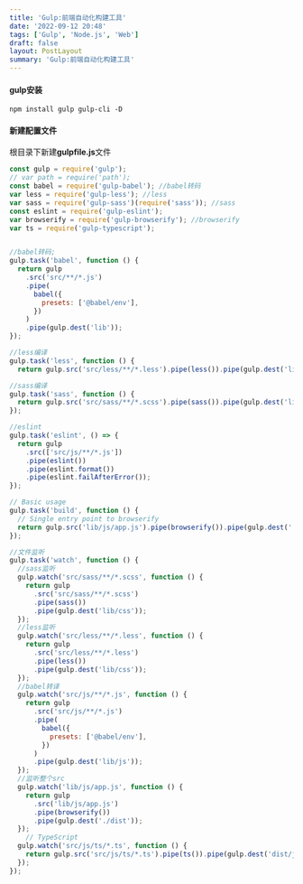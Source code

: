 ```yaml
---
title: 'Gulp:前端自动化构建工具'
date: '2022-09-12 20:48'
tags: ['Gulp', 'Node.js', 'Web']
draft: false
layout: PostLayout
summary: 'Gulp:前端自动化构建工具'
---
```


#### gulp安装
```JS
npm install gulp gulp-cli -D
```

#### 新建配置文件
根目录下新建**gulpfile.js**文件

```js
const gulp = require('gulp');
// var path = require('path');
const babel = require('gulp-babel'); //babel转码
var less = require('gulp-less'); //less
var sass = require('gulp-sass')(require('sass')); //sass
const eslint = require('gulp-eslint');
var browserify = require('gulp-browserify'); //browserify
var ts = require('gulp-typescript');


//babel转码;
gulp.task('babel', function () {
  return gulp
    .src('src/**/*.js')
    .pipe(
      babel({
        presets: ['@babel/env'],
      })
    )
    .pipe(gulp.dest('lib'));
});

//less编译
gulp.task('less', function () {
  return gulp.src('src/less/**/*.less').pipe(less()).pipe(gulp.dest('lib/css'));

//sass编译
gulp.task('sass', function () {
  return gulp.src('src/sass/**/*.scss').pipe(sass()).pipe(gulp.dest('lib/css'));
});

//eslint
gulp.task('eslint', () => {
  return gulp
    .src(['src/js/**/*.js'])
    .pipe(eslint())
    .pipe(eslint.format())
    .pipe(eslint.failAfterError());
});

// Basic usage
gulp.task('build', function () {
  // Single entry point to browserify
  return gulp.src('lib/js/app.js').pipe(browserify()).pipe(gulp.dest('./dist'));
});

//文件监听
gulp.task('watch', function () {
  //sass监听
  gulp.watch('src/sass/**/*.scss', function () {
    return gulp
      .src('src/sass/**/*.scss')
      .pipe(sass())
      .pipe(gulp.dest('lib/css'));
  });
  //less监听
  gulp.watch('src/less/**/*.less', function () {
    return gulp
      .src('src/less/**/*.less')
      .pipe(less())
      .pipe(gulp.dest('lib/css'));
  });
  //babel转译
  gulp.watch('src/js/**/*.js', function () {
    return gulp
      .src('src/js/**/*.js')
      .pipe(
        babel({
          presets: ['@babel/env'],
        })
      )
      .pipe(gulp.dest('lib/js'));
  });
  //监听整个src
  gulp.watch('lib/js/app.js', function () {
    return gulp
      .src('lib/js/app.js')
      .pipe(browserify())
      .pipe(gulp.dest('./dist'));
  });
    // TypeScript
  gulp.watch('src/js/ts/*.ts', function () {
    return gulp.src('src/js/ts/*.ts').pipe(ts()).pipe(gulp.dest('dist/js/'));
  });
});

```